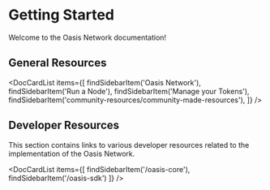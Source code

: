 
# Getting Started

Welcome to the Oasis Network documentation!

## General Resources

<DocCardList items={[
    findSidebarItem('Oasis Network'),
    findSidebarItem('Run a Node'),
    findSidebarItem('Manage your Tokens'),
    findSidebarItem('community-resources/community-made-resources'),
]} />

## Developer Resources

This section contains links to various developer resources related to the implementation of the Oasis Network.

<DocCardList items={[
    findSidebarItem('/oasis-core'),
    findSidebarItem('/oasis-sdk')
]} />
